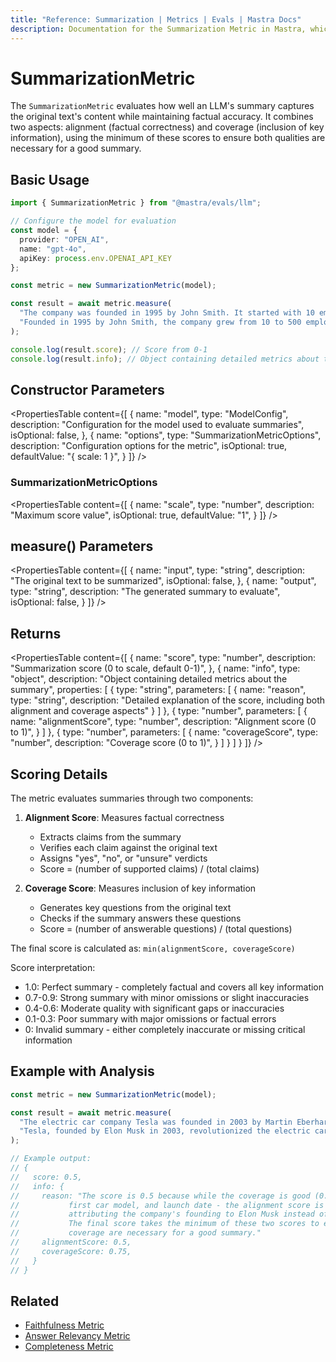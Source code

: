 ```yaml
---
title: "Reference: Summarization | Metrics | Evals | Mastra Docs"
description: Documentation for the Summarization Metric in Mastra, which evaluates the quality of LLM-generated summaries for content and factual accuracy.
---
```


# SummarizationMetric

The `SummarizationMetric` evaluates how well an LLM's summary captures the original text's content while maintaining factual accuracy. It combines two aspects: alignment (factual correctness) and coverage (inclusion of key information), using the minimum of these scores to ensure both qualities are necessary for a good summary.

## Basic Usage

```typescript
import { SummarizationMetric } from "@mastra/evals/llm";

// Configure the model for evaluation
const model = {
  provider: "OPEN_AI",
  name: "gpt-4o",
  apiKey: process.env.OPENAI_API_KEY
};

const metric = new SummarizationMetric(model);

const result = await metric.measure(
  "The company was founded in 1995 by John Smith. It started with 10 employees and grew to 500 by 2020. The company is based in Seattle.",
  "Founded in 1995 by John Smith, the company grew from 10 to 500 employees by 2020."
);

console.log(result.score); // Score from 0-1
console.log(result.info); // Object containing detailed metrics about the summary
```

## Constructor Parameters

<PropertiesTable
  content={[
    {
      name: "model",
      type: "ModelConfig",
      description: "Configuration for the model used to evaluate summaries",
      isOptional: false,
    },
    {
      name: "options",
      type: "SummarizationMetricOptions",
      description: "Configuration options for the metric",
      isOptional: true,
      defaultValue: "{ scale: 1 }",
    }
  ]}
/>

### SummarizationMetricOptions

<PropertiesTable
  content={[
    {
      name: "scale",
      type: "number",
      description: "Maximum score value",
      isOptional: true,
      defaultValue: "1",
    }
  ]}
/>

## measure() Parameters

<PropertiesTable
  content={[
    {
      name: "input",
      type: "string",
      description: "The original text to be summarized",
      isOptional: false,
    },
    {
      name: "output",
      type: "string",
      description: "The generated summary to evaluate",
      isOptional: false,
    }
  ]}
/>

## Returns

<PropertiesTable
  content={[
    {
      name: "score",
      type: "number",
      description: "Summarization score (0 to scale, default 0-1)",
    },
    {
      name: "info",
      type: "object",
      description: "Object containing detailed metrics about the summary",
      properties: [
        {
          type: "string",
          parameters: [
            {
              name: "reason",
              type: "string",
              description: "Detailed explanation of the score, including both alignment and coverage aspects"
            }
          ]
        },
        {
          type: "number",
          parameters: [
            {
              name: "alignmentScore",
              type: "number",
              description: "Alignment score (0 to 1)",
            }
          ]
        },
        {
          type: "number",
          parameters: [
            {
              name: "coverageScore",
              type: "number",
              description: "Coverage score (0 to 1)",
            }
          ]
        }
      ]
    }
  ]}
/>

## Scoring Details

The metric evaluates summaries through two components:

1. **Alignment Score**: Measures factual correctness
   - Extracts claims from the summary
   - Verifies each claim against the original text
   - Assigns "yes", "no", or "unsure" verdicts
   - Score = (number of supported claims) / (total claims)

2. **Coverage Score**: Measures inclusion of key information
   - Generates key questions from the original text
   - Checks if the summary answers these questions
   - Score = (number of answerable questions) / (total questions)

The final score is calculated as: `min(alignmentScore, coverageScore)`

Score interpretation:
- 1.0: Perfect summary - completely factual and covers all key information
- 0.7-0.9: Strong summary with minor omissions or slight inaccuracies
- 0.4-0.6: Moderate quality with significant gaps or inaccuracies
- 0.1-0.3: Poor summary with major omissions or factual errors
- 0: Invalid summary - either completely inaccurate or missing critical information

## Example with Analysis

```typescript
const metric = new SummarizationMetric(model);

const result = await metric.measure(
  "The electric car company Tesla was founded in 2003 by Martin Eberhard and Marc Tarpenning. Elon Musk joined in 2004 as the largest investor and became CEO in 2008. The company's first car, the Roadster, was launched in 2008.",
  "Tesla, founded by Elon Musk in 2003, revolutionized the electric car industry starting with the Roadster in 2008."
);

// Example output:
// {
//   score: 0.5,
//   info: {
//     reason: "The score is 0.5 because while the coverage is good (0.75) - mentioning the founding year, 
//           first car model, and launch date - the alignment score is lower (0.5) due to incorrectly 
//           attributing the company's founding to Elon Musk instead of Martin Eberhard and Marc Tarpenning. 
//           The final score takes the minimum of these two scores to ensure both factual accuracy and 
//           coverage are necessary for a good summary."
//     alignmentScore: 0.5,
//     coverageScore: 0.75,
//   }
// }
```

## Related

- [Faithfulness Metric](./faithfulness)
- [Answer Relevancy Metric](./answer-relevancy)
- [Completeness Metric](./completeness) 